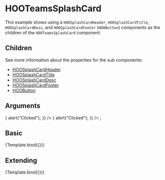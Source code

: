 
<Meta title="Organisms/Cards/HOOTeamsSplashCard" component={HOOTeamsSplashCard}/>

# HOOTeamsSplashCard

This example shows using a `HOOSplashCardHeader`, `HOOSplashCardTitle`, `HOOSplashCardDesc`, and `HOOSplashCardFooter` (`HOOButton`) components as the children of the `HOOTeamsSplashCard` component.

## Children

See more information about the properties for the sub components:

- [HOOSplashCardHeader](?path=/docs/molecules-card-elements-hoosplashcardheader--basic)
- [HOOSplashCardTitle](?path=/docs/molecules-card-elements-hoosplashcardtitle--basic)
- [HOOSplashCardDesc](?path=/docs/molecules-card-elements-hoosplashcarddesc--basic)
- [HOOSplashCardFooter](?path=/docs/molecules-card-elements-hoosplashcardfooter--basic)
- [HOOButton](?path=/docs/atoms-buttons-hoobutton--primary)

## Arguments

<ArgsTable of={HOOTeamsSplashCard} />

  <HOOSplashCardHeader imageSource="https://placekitten.com/320/180" imageAlt="Kitten" />
  <HOOSplashCardTitle title="My Teams Splash Card" />
  <HOOSplashCardDesc description="My Teams Splash Card Description" />
  <HOOSplashCardFooter>
    <HOOButton type={HOOButtonType.Primary} label="Create Something" onClick={() => { alert("Clicked"); }} />
    <HOOButton type={HOOButtonType.Standard} label="Call to Action" onClick={() => { alert("Clicked"); }} />
  </HOOSplashCardFooter>
</HOOTeamsSplashCard>;

## Basic
<Canvas>
  <Story 
    name="Basic"
    args = { 
      { }
    }>
    {Template.bind({})}
  </Story>
</Canvas>

## Extending
<Canvas>
  <Story 
    name="Extending"
    args = { 
     { rootElementAttributes: { style: { backgroundColor: "red" } }}
    }>
    {Template.bind({})}
  </Story>
</Canvas>